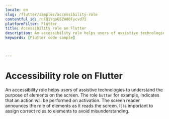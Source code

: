 ```yaml
---
locale: en
slug: /flutter/samples/accessibility-role
contentful_id: rnFQ1YqoG5ZWd0Fycvd7I
platformFilter: Flutter
title: Accessibility role on Flutter
description: An accessibility role helps users of assistive technologies to understand the purpose of elements on the screen.
keywords: [Flutter code sample]


	
---
```


# Accessibility role on Flutter

An accessibility role helps users of assistive technologies to understand the purpose of elements on the screen. The role `button` for example, indicates that an action will be performed on activation. The screen reader announces the role of elements as it reads the screen. It is important to assign correct roles to elements to avoid misunderstanding.

<CodeSample id="accessibility-role" locale="en" platform="flutter"/>